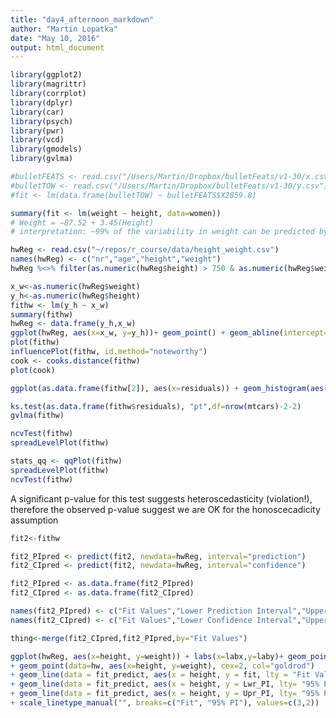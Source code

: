 ```yaml
---
title: "day4_afternoon_markdown"
author: "Martin Lopatka"
date: "May 10, 2016"
output: html_document
---
```


```r
library(ggplot2)
library(magrittr)
library(corrplot)
library(dplyr)
library(car)
library(psych)
library(pwr)
library(vcd)
library(gmodels)
library(gvlma)
```

```r
#bulletFEATS <- read.csv("/Users/Martin/Dropbox/bulletFeats/v1-30/x.csv")
#bulletTOW <- read.csv("/Users/Martin/Dropbox/bulletFeats/v1-30/y.csv")
#fit <- lm(data.frame(bulletTOW) ~ bulletFEATS$X2859.8)
```


```r
summary(fit <- lm(weight ~ height, data=women))
# Weight = −87.52 + 3.45(Height)
# interpretation: ~99% of the variability in weight can be predicted by the height.
```

```r
hwReg <- read.csv("~/repos/r_course/data/height_weight.csv")
names(hwReg) <- c("nr","age","height","weight")
hwReg %<>% filter(as.numeric(hwReg$height) > 750 & as.numeric(hwReg$weight) < 450)

x_w<-as.numeric(hwReg$weight)
y_h<-as.numeric(hwReg$height)
fithw <- lm(y_h ~ x_w)
summary(fithw)
hwReg <- data.frame(y_h,x_w)
ggplot(hwReg, aes(x=x_w, y=y_h))+ geom_point() + geom_abline(intercept=840.25133, slope=1.99293)
plot(fithw)
influencePlot(fithw, id.method="noteworthy")
cook <- cooks.distance(fithw)
plot(cook)
```

```r
ggplot(as.data.frame(fithw[2]), aes(x=residuals)) + geom_histogram(aes(y=..density..), binwidth=5, color = "black", fill = "goldenrod")

ks.test(as.data.frame(fithw$residuals), "pt",df=nrow(mtcars)-2-2) 
gvlma(fithw)

ncvTest(fithw)
spreadLevelPlot(fithw)
```

```r
stats_qq <- qqPlot(fithw)
spreadLevelPlot(fithw)
ncvTest(fithw)
```
A significant p-value for this test suggests heteroscedasticity (violation!), therefore the observed p-value suggest we are OK for the honoscecadicity assumption


```r
fit2<-fithw

fit2_PIpred <- predict(fit2, newdata=hwReg, interval="prediction")
fit2_CIpred <- predict(fit2, newdata=hwReg, interval="confidence")

fit2_PIpred <- as.data.frame(fit2_PIpred)
fit2_CIpred <- as.data.frame(fit2_CIpred)

names(fit2_PIpred) <- c("Fit Values","Lower Prediction Interval","Upper Prediction Interval")
names(fit2_CIpred) <- c("Fit Values","Lower Confidence Interval","Upper Confidence Interval")

thing<-merge(fit2_CIpred,fit2_PIpred,by="Fit Values")
```

```r
ggplot(hwReg, aes(x=height, y=weight)) + labs(x=labx,y=laby)+ geom_point(alpha=0.6,cex=2.5,shape=21)
+ geom_point(data=hw, aes(x=height, y=weight), cex=2, col="goldrod")
+ geom_line(data = fit_predict, aes(x = height, y = fit, lty = "Fit Values")) 
+ geom_line(data = fit_predict, aes(x = height, y = Lwr_PI, lty= "95% PI"))
+ geom_line(data = fit_predict, aes(x = height, y = Upr_PI, lty= "95% PI")) 
+ scale_linetype_manual("", breaks=c("Fit", "95% PI"), values=c(3,2)) 

```
